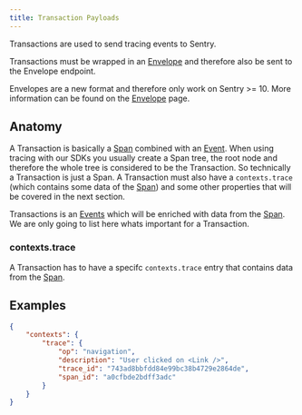 ```yaml
---
title: Transaction Payloads
---
```


Transactions are used to send tracing events to Sentry.

Transactions must be wrapped in an [Envelope](/sdk/envelopes/) and therefore also be sent to the Envelope endpoint.

<Alert title="Note on backwards compatibility" level="info">

Envelopes are a new format and therefore only work on Sentry >= 10. More information can be found on the [Envelope](../envelopes) page.
</Alert>

## Anatomy

A Transaction is basically a [Span](/sdk/event-payloads/span) combined with an [Event](/sdk/event-payloads/). When using 
tracing with our SDKs you usually create a Span tree, the root node and therefore the whole tree is considered to be the Transaction.
So technically a Transaction is just a Span. A Transaction must also have a `contexts.trace` (which contains some data of the [Span](/sdk/event-payloads/span)) and some other
properties that will be covered in the next section.

Transactions is an [Events](/sdk/event-payloads/) which will be enriched with data from the [Span](/sdk/event-payloads/span).
We are only going to list here whats important for a Transaction.




### contexts.trace

A Transaction has to have a specifc `contexts.trace` entry that contains data from the [Span](/sdk/event-payloads/span).






## Examples

```json
{
    "contexts": {
        "trace": {
            "op": "navigation",
            "description": "User clicked on <Link />",
            "trace_id": "743ad8bbfdd84e99bc38b4729e2864de",
            "span_id": "a0cfbde2bdff3adc"
        }
    }
}
```


